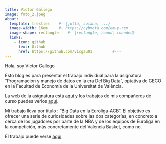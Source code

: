 ---
title: Victor Gallego
image: foto_2.jpeg
about:
  template: trestles    #- {jolla, solana, ...}
  image-width: 16em     #- https://cybmeta.com/em-y-rem
  image-shape: rectangle    #- {rectangle, round, rounded}
  links:
    - icon: github
      text: Github
      href: https://github.com/vicgau01         #---
---
        
Hola, soy Victor Gallego
      
Esto blog es para presentar el trabajo individual para la asignatura "Programación y manejo de datos en la era Del Big Data", optativa de GECO en la Facultad de Economía de la Universitat de València.

La web de la asignatura está [aquí](https://perezp44.github.io/intro-ds-22-23-web/){target="_blank"} y los trabajos de mis compañeros de curso puedes verlos [aquí](https://perezp44.github.io/intro-ds-22-23-web/07-trabajos_2022-23.html){target="_blank"}.


Mi trabajo lleva por título : "Big Data en la Euroliga-ACB". El objetivo es ofrecer una serie de curiosidades sobre las dos categorías, en concreto a cerca de los jugadores por parte de la NBA y de los equipos de Euroliga en la competición, más concretamente del Valencia Basket, como no.

El trabajo puede verse [aquí](my_trabajo_BigData.html)